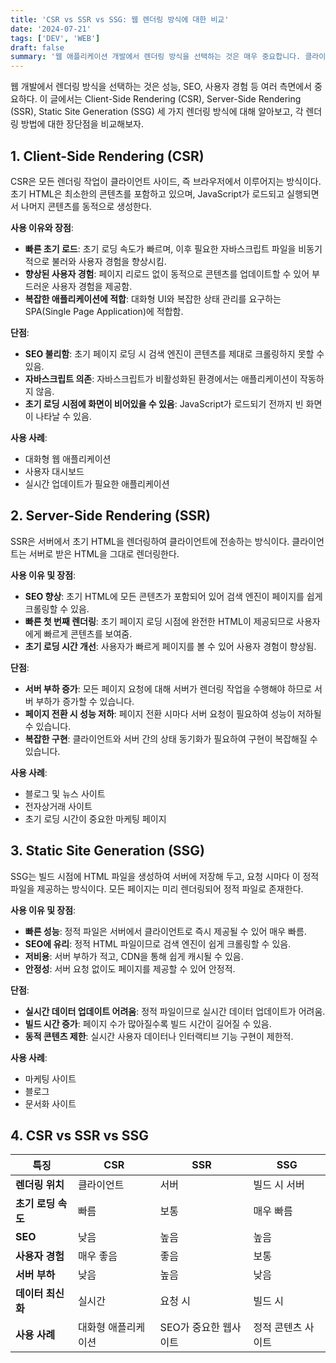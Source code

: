 ```yaml
---
title: 'CSR vs SSR vs SSG: 웹 렌더링 방식에 대한 비교'
date: '2024-07-21'
tags: ['DEV', 'WEB']
draft: false
summary: '웹 애플리케이션 개발에서 렌더링 방식을 선택하는 것은 매우 중요합니다. 클라이언트 사이드 렌더링(CSR), 서버 사이드 렌더링(SSR), 정적 사이트 생성(SSG) 세 가지 주요 렌더링 방식의 정의, 사용 이유, 사용 시기, 장점 및 단점을 비교해 보겠습니다.'
---
```


웹 개발에서 렌더링 방식을 선택하는 것은 성능, SEO, 사용자 경험 등 여러 측면에서 중요하다. 이 글에서는 Client-Side Rendering (CSR), Server-Side Rendering (SSR), Static Site Generation (SSG) 세 가지 렌더링 방식에 대해 알아보고, 각 렌더링 방법에 대한 장단점을 비교해보자.

## 1. Client-Side Rendering (CSR)

CSR은 모든 렌더링 작업이 클라이언트 사이드, 즉 브라우저에서 이루어지는 방식이다. 초기 HTML은 최소한의 콘텐츠를 포함하고 있으며, JavaScript가 로드되고 실행되면서 나머지 콘텐츠를 동적으로 생성한다.

**사용 이유와 장점**:

- **빠른 초기 로드**: 초기 로딩 속도가 빠르며, 이후 필요한 자바스크립트 파일을 비동기적으로 불러와 사용자 경험을 향상시킴.
- **향상된 사용자 경험**: 페이지 리로드 없이 동적으로 콘텐츠를 업데이트할 수 있어 부드러운 사용자 경험을 제공함.
- **복잡한 애플리케이션에 적합**: 대화형 UI와 복잡한 상태 관리를 요구하는 SPA(Single Page Application)에 적합함.

**단점**:

- **SEO 불리함**: 초기 페이지 로딩 시 검색 엔진이 콘텐츠를 제대로 크롤링하지 못할 수 있음.
- **자바스크립트 의존**: 자바스크립트가 비활성화된 환경에서는 애플리케이션이 작동하지 않음.
- **초기 로딩 시점에 화면이 비어있을 수 있음**: JavaScript가 로드되기 전까지 빈 화면이 나타날 수 있음.

**사용 사례**:

- 대화형 웹 애플리케이션
- 사용자 대시보드
- 실시간 업데이트가 필요한 애플리케이션

## 2. Server-Side Rendering (SSR)

SSR은 서버에서 초기 HTML을 렌더링하여 클라이언트에 전송하는 방식이다. 클라이언트는 서버로 받은 HTML을 그대로 렌더링한다.

**사용 이유 및 장점**:

- **SEO 향상**: 초기 HTML에 모든 콘텐츠가 포함되어 있어 검색 엔진이 페이지를 쉽게 크롤링할 수 있음.
- **빠른 첫 번째 렌더링**: 초기 페이지 로딩 시점에 완전한 HTML이 제공되므로 사용자에게 빠르게 콘텐츠를 보여줌.
- **초기 로딩 시간 개선**: 사용자가 빠르게 페이지를 볼 수 있어 사용자 경험이 향상됨.

**단점**:

- **서버 부하 증가**: 모든 페이지 요청에 대해 서버가 렌더링 작업을 수행해야 하므로 서버 부하가 증가할 수 있습니다.
- **페이지 전환 시 성능 저하**: 페이지 전환 시마다 서버 요청이 필요하여 성능이 저하될 수 있습니다.
- **복잡한 구현**: 클라이언트와 서버 간의 상태 동기화가 필요하여 구현이 복잡해질 수 있습니다.

**사용 사례**:

- 블로그 및 뉴스 사이트
- 전자상거래 사이트
- 초기 로딩 시간이 중요한 마케팅 페이지

## 3. Static Site Generation (SSG)

SSG는 빌드 시점에 HTML 파일을 생성하여 서버에 저장해 두고, 요청 시마다 이 정적 파일을 제공하는 방식이다. 모든 페이지는 미리 렌더링되어 정적 파일로 존재한다.

**사용 이유 및 장점**:

- **빠른 성능**: 정적 파일은 서버에서 클라이언트로 즉시 제공될 수 있어 매우 빠름.
- **SEO에 유리**: 정적 HTML 파일이므로 검색 엔진이 쉽게 크롤링할 수 있음.
- **저비용**: 서버 부하가 적고, CDN을 통해 쉽게 캐시될 수 있음.
- **안정성**: 서버 요청 없이도 페이지를 제공할 수 있어 안정적.

**단점**:

- **실시간 데이터 업데이트 어려움**: 정적 파일이므로 실시간 데이터 업데이트가 어려움.
- **빌드 시간 증가**: 페이지 수가 많아질수록 빌드 시간이 길어질 수 있음.
- **동적 콘텐츠 제한**: 실시간 사용자 데이터나 인터랙티브 기능 구현이 제한적.

**사용 사례**:

- 마케팅 사이트
- 블로그
- 문서화 사이트

## 4. CSR vs SSR vs SSG

| 특징               | CSR                 | SSR                   | SSG                |
| ------------------ | ------------------- | --------------------- | ------------------ |
| **렌더링 위치**    | 클라이언트          | 서버                  | 빌드 시 서버       |
| **초기 로딩 속도** | 빠름                | 보통                  | 매우 빠름          |
| **SEO**            | 낮음                | 높음                  | 높음               |
| **사용자 경험**    | 매우 좋음           | 좋음                  | 보통               |
| **서버 부하**      | 낮음                | 높음                  | 낮음               |
| **데이터 최신화**  | 실시간              | 요청 시               | 빌드 시            |
| **사용 사례**      | 대화형 애플리케이션 | SEO가 중요한 웹사이트 | 정적 콘텐츠 사이트 |
